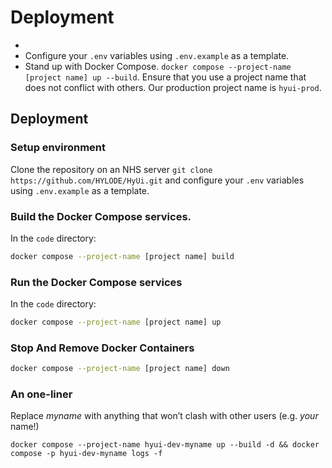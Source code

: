# Deployment

-
- Configure your `.env` variables using `.env.example` as a template.
- Stand up with Docker Compose. `docker compose --project-name [project name] up --build`. Ensure that you use a project name that does not conflict with others. Our production project name is `hyui-prod`.



## Deployment

### Setup environment

Clone the repository on an NHS server `git clone https://github.com/HYLODE/HyUi.git` and configure your `.env` variables using `.env.example` as a template.

### Build the Docker Compose services.

In the `code` directory:

```sh
docker compose --project-name [project name] build
```

### Run the Docker Compose services

In the `code` directory:

```sh
docker compose --project-name [project name] up
```

### Stop And Remove Docker Containers

```sh
docker compose --project-name [project name] down
```

### An one-liner

Replace _myname_ with anything that won't clash with other users (e.g. _your_ name!)

```shell
docker compose --project-name hyui-dev-myname up --build -d && docker compose -p hyui-dev-myname logs -f
```
